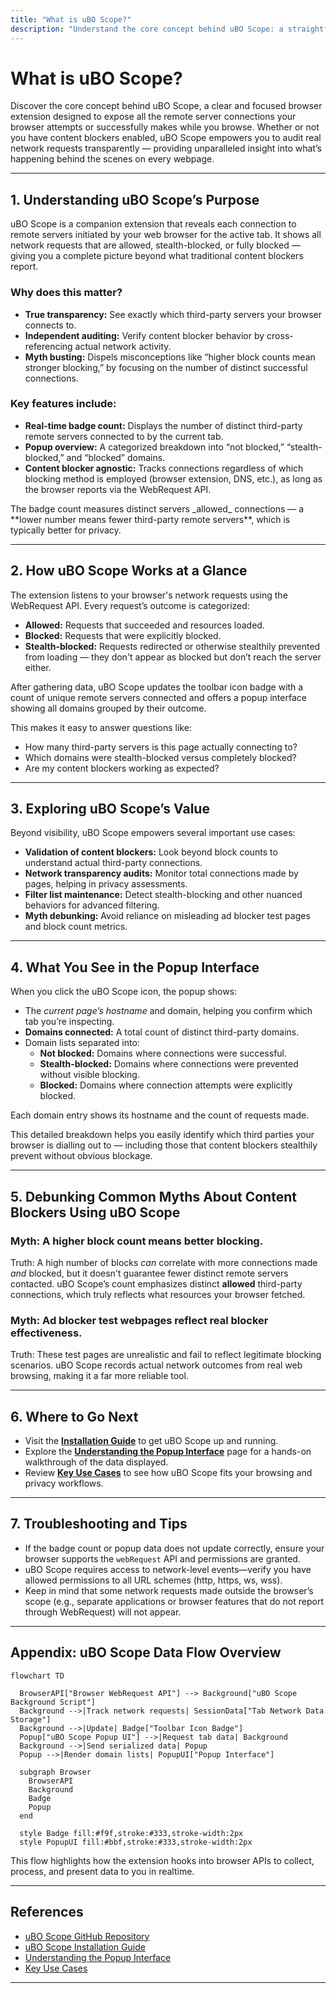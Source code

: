 ```yaml
---
title: "What is uBO Scope?"
description: "Understand the core concept behind uBO Scope: a straightforward browser extension that reveals all remote server connections made by the sites you visit, regardless of your content blocker. Learn how it empowers you to audit actual network requests and debunk common myths about content blocking."
---
```


# What is uBO Scope?

Discover the core concept behind uBO Scope, a clear and focused browser extension designed to expose all the remote server connections your browser attempts or successfully makes while you browse. Whether or not you have content blockers enabled, uBO Scope empowers you to audit real network requests transparently — providing unparalleled insight into what’s happening behind the scenes on every webpage.

---

## 1. Understanding uBO Scope’s Purpose

uBO Scope is a companion extension that reveals each connection to remote servers initiated by your web browser for the active tab. It shows all network requests that are allowed, stealth-blocked, or fully blocked — giving you a complete picture beyond what traditional content blockers report.

### Why does this matter?
- **True transparency:** See exactly which third-party servers your browser connects to.
- **Independent auditing:** Verify content blocker behavior by cross-referencing actual network activity.
- **Myth busting:** Dispels misconceptions like “higher block counts mean stronger blocking,” by focusing on the number of distinct successful connections.

### Key features include:
- **Real-time badge count:** Displays the number of distinct third-party remote servers connected to by the current tab.
- **Popup overview:** A categorized breakdown into “not blocked,” “stealth-blocked,” and “blocked” domains.
- **Content blocker agnostic:** Tracks connections regardless of which blocking method is employed (browser extension, DNS, etc.), as long as the browser reports via the WebRequest API.

<Tip>
The badge count measures distinct servers _allowed_ connections — a **lower number means fewer third-party remote servers**, which is typically better for privacy.
</Tip>

---

## 2. How uBO Scope Works at a Glance

The extension listens to your browser's network requests using the WebRequest API. Every request’s outcome is categorized:

- **Allowed:** Requests that succeeded and resources loaded.
- **Blocked:** Requests that were explicitly blocked.
- **Stealth-blocked:** Requests redirected or otherwise stealthily prevented from loading — they don't appear as blocked but don’t reach the server either.

After gathering data, uBO Scope updates the toolbar icon badge with a count of unique remote servers connected and offers a popup interface showing all domains grouped by their outcome.

This makes it easy to answer questions like:

- How many third-party servers is this page actually connecting to?
- Which domains were stealth-blocked versus completely blocked?
- Are my content blockers working as expected?

---

## 3. Exploring uBO Scope’s Value

Beyond visibility, uBO Scope empowers several important use cases:

- **Validation of content blockers:** Look beyond block counts to understand actual third-party connections.
- **Network transparency audits:** Monitor total connections made by pages, helping in privacy assessments.
- **Filter list maintenance:** Detect stealth-blocking and other nuanced behaviors for advanced filtering.
- **Myth debunking:** Avoid reliance on misleading ad blocker test pages and block count metrics.

---

## 4. What You See in the Popup Interface

When you click the uBO Scope icon, the popup shows:

- The _current page’s hostname_ and domain, helping you confirm which tab you’re inspecting.
- **Domains connected:** A total count of distinct third-party domains.
- Domain lists separated into:
  - **Not blocked:** Domains where connections were successful.
  - **Stealth-blocked:** Domains where connections were prevented without visible blocking.
  - **Blocked:** Domains where connection attempts were explicitly blocked.

Each domain entry shows its hostname and the count of requests made.

<Tip>
This detailed breakdown helps you easily identify which third parties your browser is dialling out to — including those that content blockers stealthily prevent without obvious blockage.
</Tip>

---

## 5. Debunking Common Myths About Content Blockers Using uBO Scope

### Myth: A higher block count means better blocking.

Truth: A high number of blocks _can_ correlate with more connections made *and* blocked, but it doesn't guarantee fewer distinct remote servers contacted. uBO Scope’s count emphasizes distinct **allowed** third-party connections, which truly reflects what resources your browser fetched.

### Myth: Ad blocker test webpages reflect real blocker effectiveness.

Truth: These test pages are unrealistic and fail to reflect legitimate blocking scenarios. uBO Scope records actual network outcomes from real web browsing, making it a far more reliable tool.

---

## 6. Where to Go Next

- Visit the **[Installation Guide](/getting-started/introduction-and-installation/installation-guide)** to get uBO Scope up and running.
- Explore the **[Understanding the Popup Interface](/getting-started/first-run-and-validation/understanding-the-popup)** page for a hands-on walkthrough of the data displayed.
- Review **[Key Use Cases](/overview/product-intro/use-cases)** to see how uBO Scope fits your browsing and privacy workflows.

---

## 7. Troubleshooting and Tips

- If the badge count or popup data does not update correctly, ensure your browser supports the `webRequest` API and permissions are granted.
- uBO Scope requires access to network-level events—verify you have allowed permissions to all URL schemes (http, https, ws, wss).
- Keep in mind that some network requests made outside the browser’s scope (e.g., separate applications or browser features that do not report through WebRequest) will not appear.


---

## Appendix: uBO Scope Data Flow Overview

```mermaid
flowchart TD

  BrowserAPI["Browser WebRequest API"] --> Background["uBO Scope Background Script"]
  Background -->|Track network requests| SessionData["Tab Network Data Storage"]
  Background -->|Update| Badge["Toolbar Icon Badge"]
  Popup["uBO Scope Popup UI"] -->|Request tab data| Background
  Background -->|Send serialized data| Popup
  Popup -->|Render domain lists| PopupUI["Popup Interface"]

  subgraph Browser
    BrowserAPI
    Background
    Badge
    Popup
  end

  style Badge fill:#f9f,stroke:#333,stroke-width:2px
  style PopupUI fill:#bbf,stroke:#333,stroke-width:2px
```

This flow highlights how the extension hooks into browser APIs to collect, process, and present data to you in realtime.

---

## References

- [uBO Scope GitHub Repository](https://github.com/gorhill/uBO-Scope)
- [uBO Scope Installation Guide](/getting-started/introduction-and-installation/installation-guide)
- [Understanding the Popup Interface](/getting-started/first-run-and-validation/understanding-the-popup)
- [Key Use Cases](/overview/product-intro/use-cases)

---